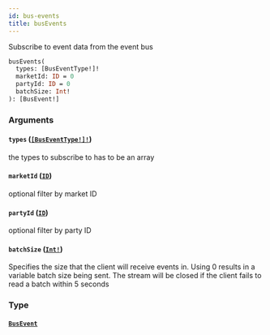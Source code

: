 ```yaml
---
id: bus-events
title: busEvents
---
```


Subscribe to event data from the event bus

```graphql
busEvents(
  types: [BusEventType!]!
  marketId: ID = 0
  partyId: ID = 0
  batchSize: Int!
): [BusEvent!]

```

### Arguments

#### `types` ([`[BusEventType!]!`](/graphql/enums/bus-event-type))

the types to subscribe to has to be an array

#### `marketId` ([`ID`](/graphql/scalars/id))

optional filter by market ID

#### `partyId` ([`ID`](/graphql/scalars/id))

optional filter by party ID

#### `batchSize` ([`Int!`](/graphql/scalars/int))

Specifies the size that the client will receive events in. Using 0 results in a variable batch size being sent. The stream will be closed if the client fails to read a batch within 5 seconds

### Type

#### [`BusEvent`](/graphql/objects/bus-event)
